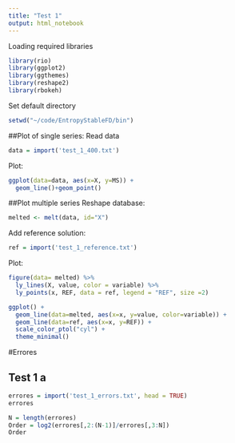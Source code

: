 ```yaml
---
title: "Test 1"
output: html_notebook
---
```


Loading required libraries

```r
library(rio)
library(ggplot2)
library(ggthemes)
library(reshape2)
library(rbokeh)
```

Set default directory
```r
setwd("~/code/EntropyStableFD/bin")
```

##Plot of single series:
Read data
```r
data = import('test_1_400.txt')
```
Plot:
```r
ggplot(data=data, aes(x=X, y=MS)) +
  geom_line()+geom_point()
```

##Plot multiple series
Reshape database:
```r
melted <- melt(data, id="X")
```
Add reference solution:
```r
ref = import('test_1_reference.txt')
```
Plot:
```r
figure(data= melted) %>%
  ly_lines(X, value, color = variable) %>%
  ly_points(x, REF, data = ref, legend = "REF", size =2)
```

```r
ggplot() +
  geom_line(data=melted, aes(x=x, y=value, color=variable)) +
  geom_line(data=ref, aes(x=x, y=REF)) +
  scale_color_ptol("cyl") +
  theme_minimal()
```

#Errores

## Test 1 a

```r
errores = import('test_1_errors.txt', head = TRUE)
errores
```
```r
N = length(errores)
Order = log2(errores[,2:(N-1)]/errores[,3:N])
Order
```